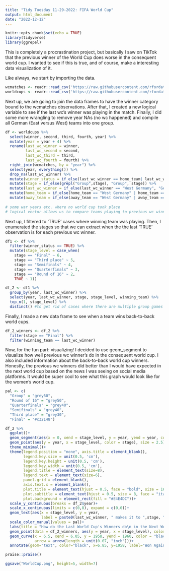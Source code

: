 ```yaml
---
title: "Tidy Tuesday 11-29-2022: FIFA World Cup"
output: html_document
date: "2022-12-12"
---
```


```r
knitr::opts_chunk$set(echo = TRUE)
library(tidyverse)
library(ggrepel)
```

This is completely a procrastination project, but basically I saw on TikTok that the previous winner of the World Cup does worse in the consequent world cup. I wanted to see if this is true, and of course, make a interesting data visualization of it. 

Like always, we start by importing the data.

```r
wcmatches <- readr::read_csv('https://raw.githubusercontent.com/rfordatascience/tidytuesday/master/data/2022/2022-11-29/wcmatches.csv')
worldcups <- readr::read_csv('https://raw.githubusercontent.com/rfordatascience/tidytuesday/master/data/2022/2022-11-29/worldcups.csv')
```

Next up, we are going to join the data frames to have the winner category bound to the wcmatches observations. After that, I created a new logical variable to see if the last wc's winner was playing in the match. Finally, I did some more wrangling to remove year NAs (no wc happened) and compile all German (East versus West) teams into one group. 

```r
df <- worldcups %>%
  select(winner, second, third, fourth, year) %>%
  mutate(year = year + 4) %>%
  rename(last_wc_winner = winner, 
         last_wc_second = second,
         last_wc_third = third,
         last_wc_fourth = fourth) %>%
  right_join(wcmatches, by = "year") %>%
  select(year, everything()) %>%
  drop_na(last_wc_winner) %>%
  mutate(winner_status = if_else(last_wc_winner == home_team| last_wc_winner == away_team,TRUE,FALSE)) %>%
  mutate(stage = if_else(grepl("Group",stage), "Group", stage)) %>%
  mutate(last_wc_winner = if_else(last_wc_winner == "West Germany", "Germany", last_wc_winner)) %>%
  mutate(home_team = if_else(home_team == "West Germany" | home_team == "East Germany", "Germany", home_team)) %>%
  mutate(away_team = if_else(away_team == "West Germany" | away_team == "East Germany", "Germany", away_team))
  
# some war years etc. where no world cup took place
# logical vector allows us to compare teams playing to previous wc winner
```

Next up, I filtered to 'TRUE' cases where winning team was playing. Then, I enumerated the stages so that we can extract when the the last 'TRUE' observation is for each previous wc winner.

```r
df1 <- df %>%
  filter(winner_status == TRUE) %>%
  mutate(stage_level = case_when(
    stage == "Final" ~ 6,
    stage == "Third place" ~ 5,
    stage == "Semifinals" ~ 4,
    stage == "Quarterfinals" ~ 3,
    stage == "Round of 16" ~ 2,
    TRUE ~ 1))

df_2 <- df1 %>%
  group_by(year, last_wc_winner) %>%
  select(year, last_wc_winner, stage, stage_level, winning_team) %>%
  top_n(1, stage_level) %>%
  distinct() #to get rid of cases where there are multiple group games etc.
```

Finally, I made a new data frame to see when a team wins back-to-back world cups.

```r
df_2_winners <- df_2 %>%
  filter(stage == "Final") %>%
  filter(winning_team == last_wc_winner)
```


Now, for the fun part: visualizing! I decided to use geom_segment to visualize how well previous wc winner's do in the consequent world cup. I also included information about the back-to-back world cup winners. Honestly, the previous wc winners did better than I would have expected in the next world cup based on the news I was seeing on social media platforms. It would be super cool to see what this graph would look like for the women's world cup.

```r
pal <- c(
  "Group" = "grey60",
  "Round of 16" = "grey50", 
  "Quarterfinals" = "grey40", 
  "Semifinals" = "grey40",
  "Third place" = "grey30",
  "Final" = "#c32148")

df_2 %>%
  ggplot()+
  geom_segment(aes(x = 0, xend = stage_level, y = year, yend = year, color = stage), linewidth = 1.25)+
  geom_point(aes(y = year, x = stage_level, color = stage), size = 2.5)+
  theme_minimal()+
  theme(legend.position = "none", axis.title = element_blank(), 
        legend.key.size = unit(0.5, 'cm'),
        legend.key.height = unit(0.5, 'cm'),
        legend.key.width = unit(0.5, 'cm'), 
        legend.title = element_text(size=8), 
        legend.text = element_text(size=6),
        panel.grid = element_blank(),
        axis.text.x = element_blank(),
        plot.title = element_text(hjust = 0.5, face = "bold", size = 16),
        plot.subtitle = element_text(hjust = 0.5, size = 8, face = "italic"),
        plot.background = element_rect(fill = "#E4E4DC"))+
  scale_y_continuous(breaks = df_2$year)+
  scale_x_continuous(limits = c(0,8), expand = c(0,0))+
  geom_text(aes(x = stage_level, y = year, 
                label = paste0(last_wc_winner, " makes it to ",stage, " Game")), size = 2, nudge_y = 2, color = "black")+
  scale_color_manual(values = pal)+
  labs(title = "How do the Last World Cup's Winners do\n in the Next World Cup?", subtitle = "An analysis done on FIFA Men's World Cup Teams", caption = "Tidy Tuesday 11-29-2022 | Github: @scolando") +
  geom_point(data = df_2_winners, aes(y = year, x = stage_level), color = "black", size = 1.5)+
  geom_curve(x = 6.5, xend = 6.05, y = 1958, yend = 1960, color = "black",curvature=-0.2, size=0.4,
             arrow = arrow(length = unit(0.07, "inch")))+
  annotate(geom="text", color="black", x=6.85, y=1958, label="Won Again", size=2.5)
```

```r
praise::praise()
```


```r
ggsave("WorldCup.png", height=5, width=7)
```


